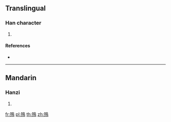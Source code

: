 ==Translingual==

===Han character===
{{Han char|rn=78|rad=歹|as=11|sn=15|four=17227|canj=MNHAF|ids=⿰歹鳥}}

# {{defn|Han|sort=歹11}}

====References====
* {{Han ref|kx=0583.141|dkj=16567|hdz=21393.080|uh=6BA6|ud=27558|bh=E5F4|bd=58868}}

----

==Mandarin==

===Hanzi===
{{cmn-hanzi|pin=[[diāo]] ([[diao1]])|wg=tiao<sup>1</sup>}}

# {{defn|lang=cmn|sort=歹11}}

[[fr:殦]]
[[pl:殦]]
[[th:殦]]
[[zh:殦]]